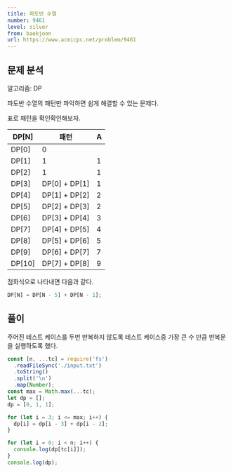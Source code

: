 ```yaml
---
title: 파도반 수열
number: 9461
level: silver
from: baekjoon
url: https://www.acmicpc.net/problem/9461
---
```


## 문제 분석

알고리즘: DP

파도반 수열의 패턴만 파악하면 쉽게 해결할 수 있는 문제다.

표로 패턴을 확인확인해보자.

| DP[N]  | 패턴          | A   |
| ------ | ------------- | --- |
| DP[0]  | 0             |     |
| DP[1]  | 1             | 1   |
| DP[2]  | 1             | 1   |
| DP[3]  | DP[0] + DP[1] | 1   |
| DP[4]  | DP[1] + DP[2] | 2   |
| DP[5]  | DP[2] + DP[3] | 2   |
| DP[6]  | DP[3] + DP[4] | 3   |
| DP[7]  | DP[4] + DP[5] | 4   |
| DP[8]  | DP[5] + DP[6] | 5   |
| DP[9]  | DP[6] + DP[7] | 7   |
| DP[10] | DP[7] + DP[8] | 9   |

점화식으로 나타내면 다음과 같다.

```js
DP[N] = DP[N - 5] + DP[N - 1];
```

## 풀이

주어진 테스트 케이스를 두번 반복하지 않도록 테스트 케이스중 가장 큰 수 만큼 반복문을 실행하도록 했다.

```js
const [n, ...tc] = require('fs')
  .readFileSync('./input.txt')
  .toString()
  .split('\n')
  .map(Number);
const max = Math.max(...tc);
let dp = [];
dp = [0, 1, 1];

for (let i = 3; i <= max; i++) {
  dp[i] = dp[i - 3] + dp[i - 2];
}

for (let i = 0; i < n; i++) {
  console.log(dp[tc[i]]);
}
console.log(dp);
```
